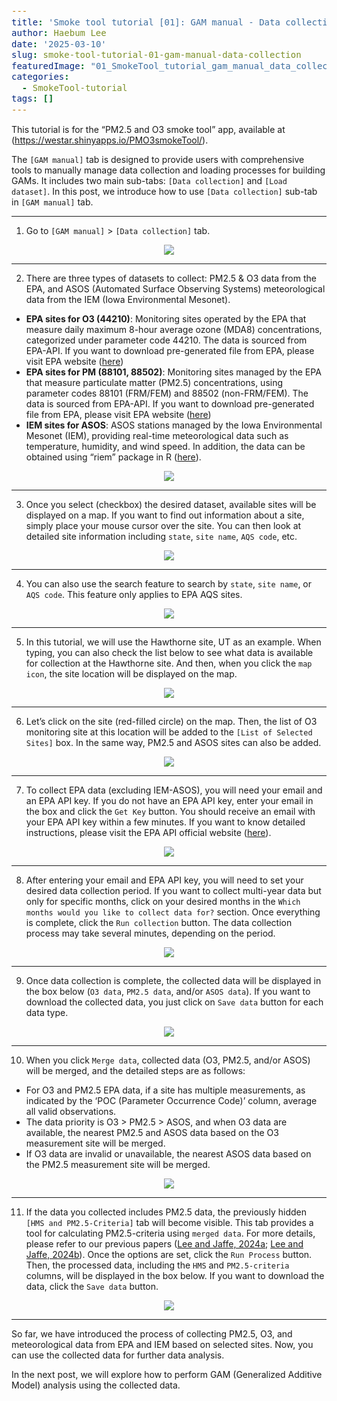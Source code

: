 ```yaml
---
title: 'Smoke tool tutorial [01]: GAM manual - Data collection'
author: Haebum Lee
date: '2025-03-10'
slug: smoke-tool-tutorial-01-gam-manual-data-collection
featuredImage: "01_SmokeTool_tutorial_gam_manual_data_collection.png"
categories:
  - SmokeTool-tutorial
tags: []
---
```


<style>
pre code {
    font-size: 14px;
}
</style>

This tutorial is for the "PM2.5 and O3 smoke tool" app, available at ([https://westar.shinyapps.io/PMO3smokeTool/](https://westar.shinyapps.io/PMO3smokeTool/)).

The `[GAM manual]` tab is designed to provide users with comprehensive tools to manually manage data collection and loading processes for building GAMs. 
It includes two main sub-tabs: `[Data collection]` and `[Load dataset]`.
In this post, we introduce how to use `[Data collection]` sub-tab in `[GAM manual]` tab.
 
<hr>
1. Go to `[GAM manual]` > `[Data collection]` tab.

<div style="text-align: center;">
  <img src="01_SmokeTool_tutorial_gam_manual_data_collection.png">
</div>

<hr>
2. There are three types of datasets to collect: PM2.5 & O3 data from the EPA, and ASOS (Automated Surface Observing Systems) meteorological data from the IEM (Iowa Environmental Mesonet). 
- <b>EPA sites for O3 (44210)</b>: Monitoring sites operated by the EPA that measure daily maximum 8-hour average ozone (MDA8) concentrations, categorized under parameter code 44210. 
The data is sourced from EPA-API.
If you want to download pre-generated file from EPA, 
please visit EPA website ([here](https://aqs.epa.gov/aqsweb/airdata/download_files.html){target="_blank"})
- <b>EPA sites for PM (88101, 88502)</b>: Monitoring sites managed by the EPA that measure particulate matter (PM2.5) concentrations, using parameter codes 88101 (FRM/FEM) and 88502 (non-FRM/FEM). 
The data is sourced from EPA-API.
If you want to download pre-generated file from EPA, 
please visit EPA website ([here](https://aqs.epa.gov/aqsweb/airdata/download_files.html){target="_blank"})
- <b>IEM sites for ASOS</b>: ASOS stations managed by the Iowa Environmental Mesonet (IEM), providing real-time meteorological data such as temperature, humidity, and wind speed. In addition, the data can be obtained using "riem" package in R
([here](https://cran.r-project.org/web/packages/riem/index.html){target="_blank"}).

<div style="text-align: center;">
  <img src="02_SmokeTool_tutorial_gam_manual_data_collection.png">
</div>

<hr>
3. Once you select (checkbox) the desired dataset, available sites will be displayed on a map.
If you want to find out information about a site, simply place your mouse cursor over the site.
You can then look at detailed site information including `state`, `site name`, `AQS code`, etc. 

<div style="text-align: center;">
  <img src="03_SmokeTool_tutorial_gam_manual_data_collection.png">
</div>

<hr>
4. You can also use the search feature to search by `state`, `site name`, or `AQS code`. 
This feature only applies to EPA AQS sites.

<div style="text-align: center;">
  <img src="04_SmokeTool_tutorial_gam_manual_data_collection.png">
</div>

<hr>
5. In this tutorial, we will use the Hawthorne site, UT as an example. 
When typing, you can also check the list below to see what data is available for collection at the Hawthorne site.
And then, when you click the `map icon`, the site location will be displayed on the map.

<div style="text-align: center;">
  <img src="05_SmokeTool_tutorial_gam_manual_data_collection.png">
</div>

<hr>
6. Let's click on the site (red-filled circle) on the map.
Then, the list of O3 monitoring site at this location will be added to the `[List of Selected Sites]` box.
In the same way, PM2.5 and ASOS sites can also be added.

<div style="text-align: center;">
  <img src="06_SmokeTool_tutorial_gam_manual_data_collection.png">
</div>

<hr>
7. To collect EPA data (excluding IEM-ASOS), you will need your email and an EPA API key.
If you do not have an EPA API key, enter your email in the box and click the `Get Key` button.
You should receive an email with your EPA API key within a few minutes.
If you want to know detailed instructions, please visit the EPA API official website ([here](https://aqs.epa.gov/aqsweb/documents/data_api.html#signup){target="_blank"}).

<div style="text-align: center;">
  <img src="07_SmokeTool_tutorial_gam_manual_data_collection.png">
</div>

<hr>
8. After entering your email and EPA API key, you will need to set your desired data collection period.
If you want to collect multi-year data but only for specific months, 
click on your desired months in the `Which months would you like to collect data for?` section.
Once everything is complete, click the `Run collection` button. The data collection process may take several minutes, 
depending on the period.

<div style="text-align: center;">
  <img src="08_SmokeTool_tutorial_gam_manual_data_collection.png">
</div>

<hr>
9. Once data collection is complete, the collected data will be displayed in the box below (`O3 data`, `PM2.5 data`, and/or `ASOS data`). If you want to download the collected data, you just click on `Save data` button for each data type.

<div style="text-align: center;">
  <img src="09_SmokeTool_tutorial_gam_manual_data_collection.png">
</div>

<hr>
10. When you click `Merge data`, collected data (O3, PM2.5, and/or ASOS) will be merged, and the detailed steps are as follows:
- For O3 and PM2.5 EPA data, if a site has multiple measurements, as indicated by the 'POC (Parameter Occurrence Code)' column, average all valid observations.
- The data priority is O3 > PM2.5 > ASOS, and when O3 data are available, the nearest PM2.5 and ASOS data based on the O3 measurement site will be merged.
- If O3 data are invalid or unavailable, the nearest ASOS data based on the PM2.5 measurement site will be merged.

<div style="text-align: center;">
  <img src="10_SmokeTool_tutorial_gam_manual_data_collection.png">
</div>

<hr>
11. If the data you collected includes PM2.5 data, the previously hidden `[HMS and PM2.5-Criteria]` tab will become visible.
This tab provides a tool for calculating PM2.5-criteria using `merged data`. 
For more details, please refer to our previous papers 
([Lee and Jaffe, 2024a](https://doi.org/10.1080/10962247.2023.2291197){target="_blank"};
[Lee and Jaffe, 2024b](https://doi.org/10.1021/acs.est.4c05870){target="_blank"}).
Once the options are set, click the `Run Process` button.
Then, the processed data, including the `HMS` and `PM2.5-criteria` columns, will be displayed in the box below.
If you want to download the data, click the `Save data` button.

<div style="text-align: center;">
  <img src="11_SmokeTool_tutorial_gam_manual_data_collection.png">
</div>

<hr>
So far, we have introduced the process of collecting PM2.5, O3, and meteorological data from EPA and IEM based on selected sites.
Now, you can use the collected data for further data analysis.

In the next post, we will explore how to perform GAM (Generalized Additive Model) analysis using the collected data.

